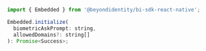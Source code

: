 ```javascript
import { Embedded } from '@beyondidentity/bi-sdk-react-native';

Embedded.initialize(
  biometricAskPrompt: string,
  allowedDomains?: string[]
): Promise<Success>;
```
